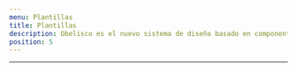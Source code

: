 ```yaml
---
menu: Plantillas
title: Plantillas
description: Obelisco es el nuevo sistema de diseño basado en componentes para los productos digitales de la ciudad de Buenos Aires. Fue creado para reemplazar BAstrap.
position: 5
---
```



<hr class="my-3" />

<div className="row">
  <div className="col-6">
    <SimpleCard
      picture={{ icon: "bxs-buildings", color: "#7A58B1" }}
      title="Área de Gobierno"
      description="Página principal de un ministerio, secretaría o subsecretaría. Es la puerta de acceso a los demás tipos de contenido (artículos, páginas, páginas de libro, etc.)"
      href="//gcba.github.io/obelisco-demo/index.html"
    />
  </div>
  <div className="col-6">
    <SimpleCard
      picture={{ icon: "bxs-spreadsheet", color: "#99B5FF" }}
      title="Formularios"
      description="Los usamos en inscripciones, convocatorias, consultas, contacto, registros, postulaciones, encuestas, censos, tests, etc."
      href="//gcba.github.io/obelisco-demo/index.html"
    />
  </div>
  <div className="col-6">
    <SimpleCard
      picture={{ icon: "bxs-school", color: "#00BDA7" }}
      title="Institucional"
      description="Página que usamos para armar el perfil institucional de todos los funcionarios del Gobierno hasta el nivel de Director General."
      href="//gcba.github.io/obelisco-demo/index.html"
    />
  </div>
  <div className="col-6">
    <SimpleCard
      picture={{ icon: "bxs-message-detail", color: "#FF99E8" }}
      title="Noticias"
      description="Los usamos para comunicar avisos y novedades. Debe actualizarse como mínimo una vez por semana."
      href="//gcba.github.io/obelisco-demo/index.html"
    />
  </div>
  <div className="col-6">
    <SimpleCard
      picture={{ icon: "bxs-book-content", color: "#FFAF99" }}
      title="Página de Área"
      description="Las utilizamos para presentar un Ministerio, área o programa importante."
      href="//gcba.github.io/obelisco-demo/index.html"
    />
  </div>
  <div className="col-6">
    <SimpleCard
      picture={{ icon: "bxs-book-open", color: "#FF99B5" }}
      title="Página de Libro"
      description="Las usamos para agrupar información sobre un mismo tema en subtemas. Los índices y las subpáginas deben tener como mínimo 2 párrafos de 5 líneas de información."
      href="//gcba.github.io/obelisco-demo/index.html"
    />
  </div>
    <div className="col-6">
    <SimpleCard
      picture={{ icon: "bxs-bookmark", color: "#FFE299" }}
      title="Página Simple"
      description="Las usamos para transmitir información estática de poco volumen y landings."
      href="//gcba.github.io/obelisco-demo/index.html"
    />
  </div>
</div> 